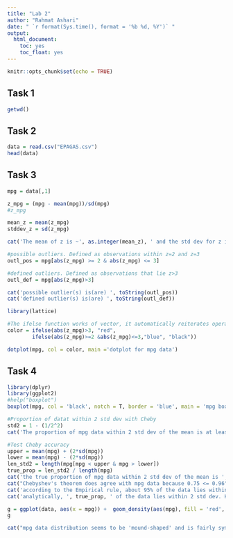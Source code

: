 ```yaml
---
title: "Lab 2"
author: "Rahmat Ashari"
date: " `r format(Sys.time(), format = '%b %d, %Y')` "
output: 
  html_document:
    toc: yes
    toc_float: yes
---
```


```r
knitr::opts_chunk$set(echo = TRUE)
```

## Task 1
```r

getwd()

```

## Task 2
```r

data = read.csv("EPAGAS.csv")
head(data)

```

## Task 3
```r

mpg = data[,1]

z_mpg = (mpg - mean(mpg))/sd(mpg)
#z_mpg

mean_z = mean(z_mpg)
stddev_z = sd(z_mpg)

cat('The mean of z is ~', as.integer(mean_z), ' and the std dev for z is ', stddev_z, '. Hence, the values are verified with the reference given in the lab guideline.')

#possible outliers. Defined as observations within z=2 and z=3 
outl_pos = mpg[abs(z_mpg) >= 2 & abs(z_mpg) <= 3]

#defined outliers. Defined as observations that lie z>3
outl_def = mpg[abs(z_mpg)>3]

cat('possible outlier(s) is(are) ', toString(outl_pos))
cat('defined outlier(s) is(are) ', toString(outl_def))

library(lattice)

#The ifelse function works of vector, it automatically reiterates operation within the vector referenced
color = ifelse(abs(z_mpg)>3, "red",
        ifelse(abs(z_mpg)>=2 &abs(z_mpg)<=3,"blue", "black"))  

dotplot(mpg, col = color, main ='dotplot for mpg data')

```

## Task 4
```r

library(dplyr)
library(ggplot2)
#help("boxplot")
boxplot(mpg, col = 'black', notch = T, border = 'blue', main = 'mpg boxplot', horizontal = T)

#Proportion of datat within 2 std dev with Cheby
std2 = 1 - (1/2^2)
cat('The proportion of mpg data within 2 std dev of the mean is at least ', std2, '\n')

#Test Cheby accuracy
upper = mean(mpg) + (2*sd(mpg))
lower = mean(mpg) - (2*sd(mpg))
len_std2 = length(mpg[mpg < upper & mpg > lower])
true_prop = len_std2 / length(mpg)
cat('the true proportion of mpg data within 2 std dev of the mean is ', true_prop, '\n')
cat("Chebyshev's theorem does agree with mpg data because 0.75 <= 0.96", '\n')
cat('according to the Empirical rule, about 95% of the data lies within 2 std dev of the mean', '\n')
cat('analytically, ', true_prop, ' of the data lies within 2 std dev. Hence, the Empirical rule is quite well in discribing the data proportion', '\n')

g = ggplot(data, aes(x = mpg)) +  geom_density(aes(mpg), fill = 'red', alpha = 0.5) + ggtitle("How does the mpg data distribution look like?")
g

cat("mpg data distribution seems to be 'mound-shaped' and is fairly symmetric. Thus, Empirical rule is valid")
```





